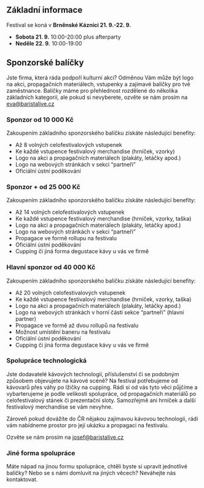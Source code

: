 ## Základní informace

Festival se koná v **Brněnské Káznici 21. 9.-22. 9.**

- **Sobota 21. 9.** 10:00-20:00 plus afterparty
- **Neděle 22. 9.** 10:00-19:00

## Sponzorské balíčky

Jste firma, která ráda podpoří kulturní akci? Odměnou Vám může být logo na akci, propagačních materiálech, vstupenky a zajímavé balíčky pro tvé zaměstnance. Balíčky máme pro přehlednost rozdělené do několika základních kategorií, ale pokud si nevyberete, ozvěte se nám prosím na eva@baristalive.cz

### Sponzor od 10 000 Kč

Zakoupením základního sponzorského balíčku získáte následující benefity:

- Až 8 volných celofestivalových vstupenek
- Ke každé vstupence festivalový merchandise (hrníček, vzorky)
- Logo na akci a propagačních materiálech (plakáty, letáčky apod.)
- Logo na webových stránkách v sekci “partneři”
- Oficiální ústní poděkování

### Sponzor + od 25 000 Kč

Zakoupením základního sponzorského balíčku získáte následující benefity:

- Až 14 volných celofestivalových vstupenek
- Ke každé vstupence festivalový merchandise (hrníček, vzorky, taška)
- Logo na akci a propagačních materiálech (plakáty, letáčky apod.)
- Logo na webových stránkách v sekci “partneři”
- Propagace ve formě rollupu na festivalu
- Oficiální ústní poděkování
- Cupping či jiná forma degustace kávy u vás ve firmě

### Hlavní sponzor od 40 000 Kč

Zakoupením základního sponzorského balíčku získáte následující benefity:

- Až 20 volných celofestivalových vstupenek
- Ke každé vstupence festivalový merchandise (hrníček, vzorky, taška)
- Logo na akci a propagačních materiálech (plakáty, letáčky apod.)
- Logo na webových stránkách v horní části sekce “partneři” (hlavní partner)
- Propagace ve formě až dvou rollupů na festivalu
- Možnost umístění baneru na festivalu
- Oficiální ústní poděkování
- Cupping či jiná forma degustace kávy u vás ve firmě

### Spolupráce technologická

Jste dodavatelé kávových technologií, příslušenství či se podobným způsobem objevujete na kávové scéně? Na festival potřebujeme od kávovarů přes váhy po lžičky na cupping. Rádi si od vás tyto věci půjčíme a vybarterujeme je podle velikosti spolupráce, od propagačních materiálů po celofestivalový stánek či prezentační sloty.
Samozřejmě ani hrníček a další festivalový merchandise se vám nevyhne.

Zároveň pokud dovážíte do ČR nějakou zajímavou kávovou technologii, rádi vám nabídneme prostor pro její ukázku a propagaci na festivalu.

Ozvěte se nám prosím na josef@baristalive.cz

### Jiné forma spolupráce

Máte nápad na jinou formu spolupráce, chtěli byste si upravit jednotlivé balíčky? Nebo se s námi domluvit na jiných věcech? Neváhejte nás kontaktovat.
